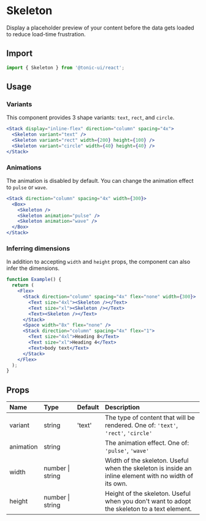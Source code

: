 # Skeleton

Display a placeholder preview of your content before the data gets loaded to reduce load-time frustration.

## Import

```js
import { Skeleton } from '@tonic-ui/react';
```

## Usage

### Variants

This component provides 3 shape variants: `text`, `rect`, and `circle`.

```jsx
<Stack display="inline-flex" direction="column" spacing="4x">
  <Skeleton variant="text" />
  <Skeleton variant="rect" width={200} height={100} />
  <Skeleton variant="circle" width={40} height={40} />
</Stack>
```

### Animations

The animation is disabled by default. You can change the animation effect to `pulse` or `wave`.

```jsx
<Stack direction="column" spacing="4x" width={300}>
  <Box>
    <Skeleton />
    <Skeleton animation="pulse" />
    <Skeleton animation="wave" />
  </Box>
</Stack>
```

### Inferring dimensions

In addition to accepting `width` and `height` props, the component can also infer the dimensions.

```jsx
function Example() {
  return (
    <Flex>
      <Stack direction="column" spacing="4x" flex="none" width={300}>
        <Text size="4xl"><Skeleton /></Text>
        <Text size="xl"><Skeleton /></Text>
        <Text><Skeleton /></Text>
      </Stack>
      <Space width="8x" flex="none" />
      <Stack direction="column" spacing="4x" flex="1">
        <Text size="4xl">Heading 8</Text>
        <Text size="xl">Heading 4</Text>
        <Text>body text</Text>
      </Stack>
    </Flex>
  );
}
```

## Props

| Name | Type | Default | Description |
| :--- | :--- | :------ | :---------- |
| variant | string | 'text' | The type of content that will be rendered. One of: `'text'`, `'rect'`, `'circle'` |
| animation | string | | The animation effect. One of: `'pulse'`, `'wave'` |
| width | number \| string | | Width of the skeleton. Useful when the skeleton is inside an inline element with no width of its own. |
| height | number \| string | | Height of the skeleton. Useful when you don't want to adopt the skeleton to a text element. |
